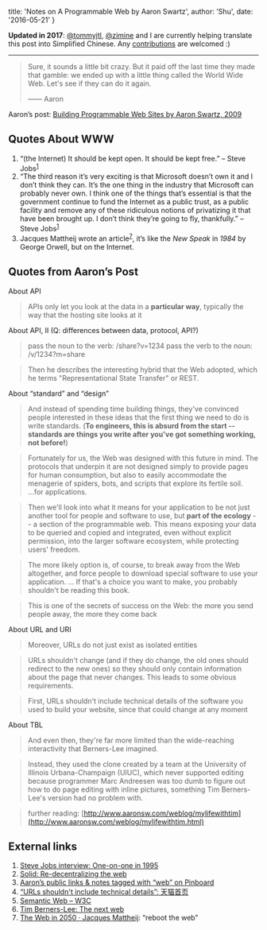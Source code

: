 
  title: 'Notes on A Programmable Web by Aaron Swartz',
  author: 'Shu',
  date: '2016-05-21'
}


<!-- content start here -->

__Updated in 2017__: [@tommyjtl](https://github.com/tommyjtl), [@zimine](https://github.com/zimine) and 
I are currently helping translate this post into Simplified Chinese. Any [contributions](https://github.com/tommyjtl/the-programmable-web/tree/translation) are welcomed :) 

---

> Sure, it sounds a little bit crazy. But it paid off the last time they made that gamble: we ended up with a little thing called the World Wide Web. Let's see if they can do it again.
>
> —— Aaron

Aaron’s post: [Building Programmable Web Sites by Aaron Swartz, 2009](http://www.cs.rpi.edu/~hendler/ProgrammableWebSwartz2009.html)

## Quotes About WWW

1. “(the Internet) It should be kept open. It should be kept free.” – Steve Jobs<sup>[1](#external-links)</sup>
2. “The third reason it’s very exciting is that Microsoft doesn’t own it and I don’t think they can. It’s the one thing in the industry that Microsoft can probably never own. I think one of the things that’s essential is that the government continue to fund the Internet as a public trust, as a public facility and remove any of these ridiculous notions of privatizing it that have been brought up. I don’t think they’re going to fly, thankfully.” – Steve Jobs<sup>[1](#external-links)</sup>
3. Jacques Mattheij wrote an article<sup>[7](#external-links)</sup>, it’s like the _New Speak_ in _1984_ by George Orwell, but on the Internet.

## Quotes from Aaron’s Post

About API
> APIs only let you look at the data in a __particular way__, typically the way that the hosting site looks at it

About API, II (Q: differences between data, protocol, API?)
> pass the noun to the verb: /share?v=1234 pass the verb to the noun: /v/1234?m=share

> Then he describes the interesting hybrid that the Web adopted, which he terms "Representational State Transfer" or REST.

About “standard” and “design”
> And instead of spending time building things, they've convinced people interested in these ideas that the first thing we need to do is write standards. (__To engineers, this is absurd from the start -- standards are things you write after you've got something working, not before!__)

> Fortunately for us, the Web was designed with this future in mind. The protocols that underpin it are not designed simply to provide pages for human consumption, but also to easily accommodate the menagerie of spiders, bots, and scripts that explore its fertile soil. ...for applications.

> Then we'll look into what it means for your application to be not just another tool for people and software to use, but __part of the ecology__ -- a section of the programmable web. This means exposing your data to be queried and copied and integrated, even without explicit permission, into the larger software ecosystem, while protecting users' freedom.

> The more likely option is, of course, to break away from the Web altogether, and force people to download special software to use your application. ... If that's a choice you want to make, you probably shouldn't be reading this book.

> This is one of the secrets of success on the Web: the more you send people away, the more they come back

About URL and URI
> Moreover, URLs do not just exist as isolated entities

> URLs shouldn't change (and if they do change, the old ones should redirect to the new ones) so they should only contain information about the page that never changes. This leads to some obvious requirements.

> First, URLs shouldn't include technical details of the software you used to build your website, since that could change at any moment

About TBL
> And even then, they're far more limited than the wide-reaching interactivity that Berners-Lee imagined.

> Instead, they used the clone created by a team at the University of Illinois Urbana-Champaign (UIUC), which never supported editing because programmer Marc Andreesen was too dumb to figure out how to do page editing with inline pictures, something Tim Berners-Lee's version had no problem with.

> further reading: [http://www.aaronsw.com/weblog/mylifewithtim](http://www.aaronsw.com/weblog/mylifewithtim.html)

## External links
1. [Steve Jobs interview: One-on-one in 1995](http://www.computerworld.com/article/2498543/it-management/steve-jobs-interview--one-on-one-in-1995.html?page=8)
2. [Solid: Re-decentralizing the web](https://solid.mit.edu)
3. [Aaron’s public links & notes tagged with “web” on Pinboard](https://pinboard.in/u:aaronsw/t:web)
4. [“URLs shouldn't include technical details”: 天猫首页](https://www.zhihu.com/question/54777923/answer/141058259)
5. [Semantic Web – W3C](https://www.w3.org/standards/semanticweb)
6. [Tim Berners-Lee: The next web](https://www.ted.com/talks/tim_berners_lee_on_the_next_web)
7. [The Web in 2050 · Jacques Mattheij](https://jacquesmattheij.com/the-web-in-2050): “reboot the web”
